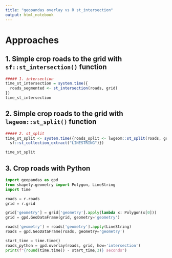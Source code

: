 ---
title: "geopandas overlay vs R st_intersection"
output: html_notebook
---

# Approaches

## 1. Simple crop roads to the grid with `sf::st_intersection()` function


```{r}
##### 1. intersection
time_st_intersection = system.time({
  roads_segmented <- st_intersection(roads, grid)
})
time_st_intersection
```

## 2. Simple crop roads to the grid with `lwgeom::st_split()` function
```{r}
##### 2. st_split
time_st_split <- system.time({roads_split <- lwgeom::st_split(roads, grid)|>
  sf::st_collection_extract("LINESTRING")})

time_st_split
```


## 3. Crop roads with Python
```{python}
import geopandas as gpd
from shapely.geometry import Polygon, LineString
import time

roads = r.roads
grid = r.grid

grid['geometry'] = grid['geometry'].apply(lambda x: Polygon(x[0]))
grid = gpd.GeoDataFrame(grid, geometry='geometry')

roads['geometry'] = roads['geometry'].apply(LineString)
roads = gpd.GeoDataFrame(roads, geometry='geometry')

start_time = time.time()
roads_python = gpd.overlay(roads, grid, how='intersection')
print(f"{round(time.time() - start_time,3)} seconds")
```



